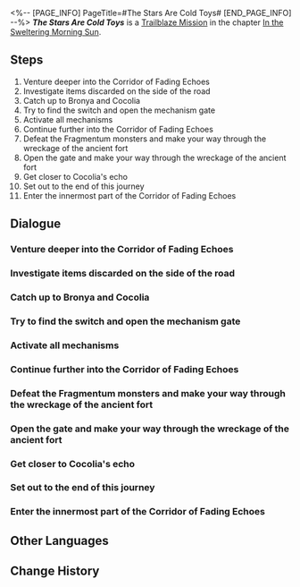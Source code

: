 <%-- [PAGE_INFO]
PageTitle=#The Stars Are Cold Toys#
[END_PAGE_INFO] --%>
{{Stub|Dialogue, characters, and location(s)}}
{{Mission Infobox
|id            = 1011301
|title         = 
|image         = Mission The Stars Are Cold Toys.png
|type          = Trailblaze
|event_name    = 
|chapter       = In the Sweltering Morning Sun
|requirements  = [[Trailblaze Mission]] ''[[Soldiers Stay Silent]]'' completed
|summary       = Following the traces left by Cocolia and Bronya, you eventually reach the end of the Corridor. The Stellaron is within reach.
|characters    = <!--characters that appear in this mission-->
|startLocation = <!--location as it intially appears on the mission screen-->
|world         = <!--i.e. Penacony-->
|area          = <!--i.e. A Child's Dream-->
|prev          = 
|next          = Roads to the Past Have Long Been Closed
|exp           = 1000
|credits       = 
|stellarJade   = 
|other         = {{Card List|Traveler's Guide*3; Refined Aether*3|delim=;}}
}}
'''''The Stars Are Cold Toys''''' is a [[Trailblaze Mission]] in the chapter [[In the Sweltering Morning Sun]].

==Steps==
# Venture deeper into the Corridor of Fading Echoes
# Investigate items discarded on the side of the road
# Catch up to Bronya and Cocolia
# Try to find the switch and open the mechanism gate
# Activate all mechanisms
# Continue further into the Corridor of Fading Echoes
# Defeat the Fragmentum monsters and make your way through the wreckage of the ancient fort
# Open the gate and make your way through the wreckage of the ancient fort
# Get closer to Cocolia's echo
# Set out to the end of this journey
# Enter the innermost part of the Corridor of Fading Echoes

<!--
==Gameplay Notes==

--><!--
==Trial Character==

-->
==Dialogue==
{{Stub Dialogue}}
===Venture deeper into the Corridor of Fading Echoes===
{{Mission Description|type=trailblaze|location=<!--to be added-->|After witnessing the Landau siblings fighting side by side, you truly understand what perseverance and bravery really mean.<br />You just made your way through a fierce battlefield, and now you find yourself inside a Fragmentum maze deafened by silence &mdash; the deathly quiet of this place sends a chill down your spine.<br />Something dangerous seems to lurk in the suffocating air here... All you can do now is to carefully investigate the surroundings while trying to figure out a way to venture deeper into the Fragmentum.}}
{{Dialogue Start}}
:{{tx}}
{{Dialogue End}}

===Investigate items discarded on the side of the road===
{{Mission Description|type=trailblaze|location=<!--to be added-->|update|After witnessing the Landau siblings fighting side by side, you truly understand what perseverance and bravery really mean.<br />You just made your way through a fierce battlefield and now you find yourself inside a Fragmentum maze deafened by silence &mdash; the deathly quiet of this place sends a chill down your spine.<br />Here, March 7th is showing excellent dexterity never before seen: She notices the strange objects discarded on the roadside that don't seem to belong to this dimension.<br />Although Dan Heng has reminded everyone that the Fragmentum is filled with traps, your nature for adventure tells you that it's necessary to take a closer look.}}
{{Dialogue Start}}
:{{tx}}
{{Dialogue End}}

===Catch up to Bronya and Cocolia===
{{Mission Description|type=trailblaze|location=<!--to be added-->|update|After witnessing the Landau siblings fighting side by side, you truly understand what perseverance and bravery really mean.<br />You just made your way through a fierce battlefield and now you find yourself inside a Fragmentum maze deafened by silence &mdash; the deathly quiet of this place sends a chill down your spine.<br />March 7th accomplished another feat after discovering the item left behind by Bronya. This time she discovered that the echoing mirages of the guardian mother and daughter have appeared just up ahead.<br />This is undoubtedly a manifestation of the Fragmentum's unique nature of imitating reality &mdash; the two might have been here not long ago. Catch up to them and take a look!}}
{{Dialogue Start}}
:{{tx}}
{{Dialogue End}}

===Try to find the switch and open the mechanism gate===
{{Mission Description|type=trailblaze|location=<!--to be added-->|update|A giant mechanism gate stops your advance once again.<br />Armed with the experience of dealing with the gear bridge in the Silvermane Guard Restricted Zone, you quickly realize that if you want to unlock the mechanism in front of you, you'll have to find the device linked to it.<br />These types of devices aren't usually set up very far... Try looking in the area!}}
{{Dialogue Start}}
:{{tx}}
{{Dialogue End}}

===Activate all mechanisms===
{{Mission Description|type=trailblaze|location=<!--to be added-->|update|A giant mechanism gate stops your advance once again.<br />Armed with the experience of dealing with the gear bridge in the Silvermane Guard Restricted Zone, you quickly realize that if you want to unlock the mechanism in front of you, you'll have to find the device linked to it.<br />Apparently, there is more than just one device that controls the mechanism gate &mdash; you can't help but think that the sole purpose of this gate is to torture its user...<br />However, complaining won't do you any good. Keep searching for the remaining devices!}}
{{Dialogue Start}}
:{{tx}}
{{Dialogue End}}

===Continue further into the Corridor of Fading Echoes===
{{Mission Description|type=trailblaze|location=<!--to be added-->|update|After running around in the Fragmentum maze for a long time, you've finally found all the devices and successfully unlocked the mechanism gate.<br />The path to the depths of the maze is wide open once again &mdash; erm, at least you would like to think so.<br />Anyhow, there's no way to tell what obstacles remain in the path ahead. You'll find out when you venture deeper into the Fragmentum.}}
{{Dialogue Start}}
:{{tx}}
{{Dialogue End}}

===Defeat the Fragmentum monsters and make your way through the wreckage of the ancient fort===
{{Mission Description|type=trailblaze|location=<!--to be added-->|update|Based on the surrounding structures, it's likely that you've arrived in a core area of an ancient citadel that used to stand on the edge of civilization.<br />You can gather yourself here and investigate the trash piles you think may be of value until you lose interest in the history of this place.<br />Your enemies will sit and wait on the path you must take and allow any degree of destruction you may cause here. Then they will be defeated by you and end their meaningless lives.}}
{{Dialogue Start}}
:{{tx}}
{{Dialogue End}}

===Open the gate and make your way through the wreckage of the ancient fort===
{{Mission Description|type=trailblaze|location=<!--to be added-->|update|Based on the surrounding structures, it's likely that you've arrived in a core area of an ancient citadel that used to stand on the edge of civilization.<br />You can gather yourself here and investigate the trash piles you think may be of value until you lose interest in the history of this place.<br />The dangers that surround the exit of the old town wreckage have been cleared out. You can leave this place at any time.}}
{{Dialogue Start}}
:{{tx}}
{{Dialogue End}}

===Get closer to Cocolia's echo===
{{Mission Description|type=trailblaze|location=<!--to be added-->|update|The echoing mirage of the Supreme Guardian has appeared in front of you once again &mdash; however, this time, the guardian's noble daughter is no longer by her side.<br />Although this place has been devoured by the Fragmentum to its core and nothing is behaving the way it should, this is something even more peculiar...<br />Is this a sign of misfortune? Or could it just be one error out of the tens of thousands taking place in the Fragmentum? The answer to this question lies in the echoing cadence of the humanoid.}}
{{Dialogue Start}}
:{{tx}}
{{Dialogue End}}

===Set out to the end of this journey===
{{Mission Description|type=trailblaze|location=<!--to be added-->|update|Your first Trailblaze journey is nearing its end. At the top of these steps is the original of it all &mdash; it is where the Stellaron lay.<br />Remove the Stellaron and Belobog will be completely freed from the instability and fabricated peace, and the planet will welcome a new life.<br />However, an ending is but a new beginning &mdash; your Express will also return to its rails and head towards the next destination.<br />Once you are ready, mount the steps and witness the ending to this planet and journey.}}
{{Dialogue Start}}
:{{tx}}
{{Dialogue End}}

===Enter the innermost part of the Corridor of Fading Echoes===
{{Mission Description|type=trailblaze|location=<!--to be added-->|update|The air becomes less alive the deeper you go. An odor of gloom and rust fills your noses.<br />You feel the lingering murmured whistling become clearer in your head and become extremely dizzy.<br />Judging by what you've seen so far, you're very close to the exit of the Fragmentum maze. The question is &mdash; what lies beyond?<br />You'll only find out if you press onward.}}
{{Dialogue Start}}
:{{tx}}
{{Dialogue End}}

==Other Languages==
{{Other Languages
|en   = The Stars Are Cold Toys
|zhs  = 星星是冰冷的玩具
|zht  = 星星是冰冷的玩具
|ja   = 星は冷たいおもちゃ
|ko   = 별은 차가운 장난감
|es   = Estrellas, esos fríos juguetes
|fr   = Les étoiles sont des jouets froids
|ru   = Звёзды - это замёрзшие игрушки
|th   = ดวงดาวคือของเล่นที่แสนเยือกเย็น
|vi   = Ngôi Sao Là Món Đồ Chơi Lạnh Lẽo
|de   = Die Sterne sind kalte Spielzeuge
|id   = Bintang adalah Mainan Dingin
|pt   = As Estrelas São Bonecas Frias
}}

==Change History==
{{Change History|1.0}}
